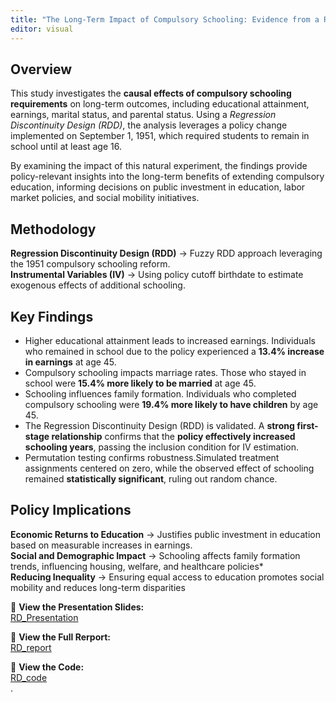 ```yaml
---
title: "The Long-Term Impact of Compulsory Schooling: Evidence from a Regression Discontinuity Design"
editor: visual
---
```



## **Overview**  

This study investigates the **causal effects of compulsory schooling requirements** on long-term outcomes, including educational attainment, earnings, marital status, and parental status. Using a *Regression Discontinuity Design (RDD)*, the analysis leverages a policy change implemented on September 1, 1951, which required students to remain in school until at least age 16.  

By examining the impact of this natural experiment, the findings provide policy-relevant insights into the long-term benefits of extending compulsory education, informing decisions on public investment in education, labor market policies, and social mobility initiatives.  

## **Methodology**  

 **Regression Discontinuity Design (RDD)** → Fuzzy RDD approach leveraging the 1951 compulsory schooling reform.  
 **Instrumental Variables (IV)** → Using policy cutoff birthdate to estimate exogenous effects of additional schooling.  


## **Key Findings** 

- Higher educational attainment leads to increased earnings. Individuals who remained in school due to the policy experienced a **13.4% increase in earnings** at age 45.  
- Compulsory schooling impacts marriage rates. Those who stayed in school were **15.4% more likely to be married** at age 45.  
- Schooling influences family formation. Individuals who completed compulsory schooling were **19.4% more likely to have children** by age 45.  
- The Regression Discontinuity Design (RDD) is validated. A **strong first-stage relationship** confirms that the **policy effectively increased schooling years**, passing the inclusion condition for IV estimation.  
- Permutation testing confirms robustness.Simulated treatment assignments centered on zero, while the observed effect of schooling remained **statistically significant**, ruling out random chance.  

## **Policy Implications**  

 **Economic Returns to Education** → Justifies public investment in education based on measurable increases in earnings.  
 **Social and Demographic Impact** → Schooling affects family formation trends, influencing housing, welfare, and healthcare policies*  
 **Reducing Inequality** → Ensuring equal access to education promotes social mobility and reduces long-term disparities
 
 📄 **View the Presentation Slides:**  
 [RD_Presentation](RD_Presentation.pdf)  

📄 **View the Full Rerport:**  
 [RD_report](Education_policy_RD.pdf)  
 
 📄 **View the Code:**  
 [RD_code](RD_code.html)  
.  
